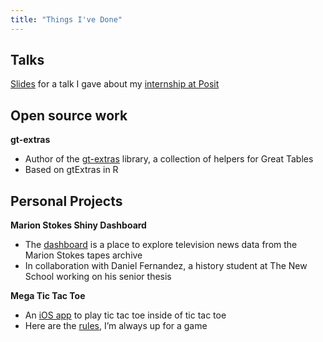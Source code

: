 ```yaml
---
title: "Things I've Done"
---
```


## Talks

[Slides](./talks/Posit%20Open%20Souce%20Reflection/index.qmd) for a talk I gave about my [internship at Posit](./posts/Posit%20Internship%20Reflection/index.qmd)

## Open source work

**gt-extras**

* Author of the [gt-extras](https://posit-dev.github.io/gt-extras/) library, a collection of helpers for Great Tables
* Based on gtExtras in R

## Personal Projects

**Marion Stokes Shiny Dashboard**
    
* The [dashboard](https://jules-dev.shinyapps.io/Marion-Stokes-Tapes-Dashboard/) is a place to explore television news data from the Marion Stokes tapes archive
* In collaboration with Daniel Fernandez, a history student at The New School working on his senior thesis

**Mega Tic Tac Toe**

* An [iOS app](https://github.com/juleswg23/MegaTicTacToe) to play tic tac toe inside of tic tac toe
* Here are the [rules](https://bejofo.com/ttt), I'm always up for a game 

